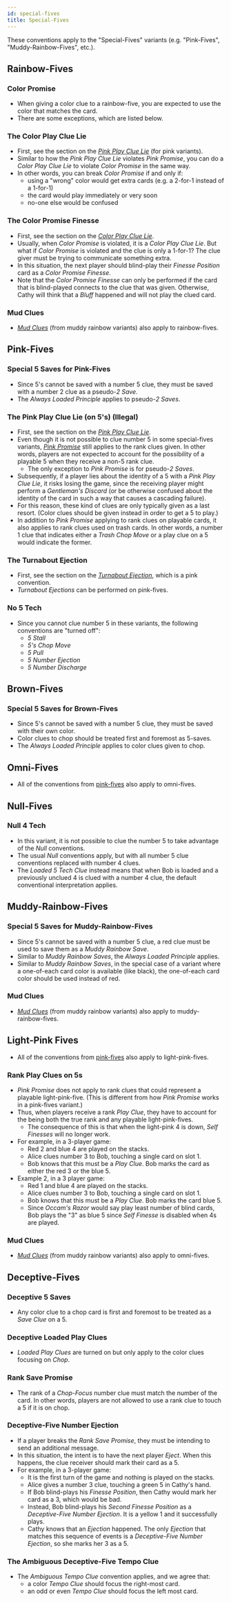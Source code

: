 ```yaml
---
id: special-fives
title: Special-Fives
---
```


These conventions apply to the "Special-Fives" variants (e.g. "Pink-Fives", "Muddy-Rainbow-Fives", etc.).

## Rainbow-Fives

### Color Promise

- When giving a color clue to a rainbow-five, you are expected to use the color that matches the card.
- There are some exceptions, which are listed below.

### The Color Play Clue Lie

- First, see the section on the _[Pink Play Clue Lie](pink.mdx#the-pink-play-clue-lie-ppcl-with-a-mismatched-play-clue-that-touches-other-cards)_ (for pink variants).
- Similar to how the _Pink Play Clue Lie_ violates _Pink Promise_, you can do a _Color Play Clue Lie_ to violate _Color Promise_ in the same way.
- In other words, you can break _Color Promise_ if and only if:
  - using a "wrong" color would get extra cards (e.g. a 2-for-1 instead of a 1-for-1)
  - the card would play immediately or very soon
  - no-one else would be confused

### The Color Promise Finesse

- First, see the section on the _[Color Play Clue Lie](#the-color-play-clue-lie)_.
- Usually, when _Color Promise_ is violated, it is a _Color Play Clue Lie_. But what if _Color Promise_ is violated and the clue is only a 1-for-1? The clue giver must be trying to communicate something extra.
- In this situation, the next player should blind-play their _Finesse Position_ card as a _Color Promise Finesse_.
- Note that the _Color Promise Finesse_ can only be performed if the card that is blind-played connects to the clue that was given. Otherwise, Cathy will think that a _Bluff_ happened and will not play the clued card.

### Mud Clues

- [_Mud Clues_](muddy-rainbow-cocoa-rainbow.mdx#mud-clues) (from muddy rainbow variants) also apply to rainbow-fives.

## Pink-Fives

### Special 5 Saves for Pink-Fives

- Since 5's cannot be saved with a number 5 clue, they must be saved with a number 2 clue as a pseudo-_2 Save_.
- The _Always Loaded Principle_ applies to pseudo-_2 Saves_.

### The Pink Play Clue Lie (on 5's) (Illegal)

- First, see the section on the [_Pink Play Clue Lie_](pink.mdx#the-pink-play-clue-lie-ppcl-with-a-mismatched-play-clue-that-touches-other-cards).
- Even though it is not possible to clue number 5 in some special-fives variants, [_Pink Promise_](pink.mdx#pink-promise) still applies to the rank clues given. In other words, players are not expected to account for the possibility of a playable 5 when they receive a non-5 rank clue.
  - The only exception to _Pink Promise_ is for pseudo-_2 Saves_.
- Subsequently, if a player lies about the identity of a 5 with a _Pink Play Clue Lie_, it risks losing the game, since the receiving player might perform a _Gentleman's Discard_ (or be otherwise confused about the identity of the card in such a way that causes a cascading failure).
- For this reason, these kind of clues are only typically given as a last resort. (Color clues should be given instead in order to get a 5 to play.)
- In addition to _Pink Promise_ applying to rank clues on playable cards, it also applies to rank clues used on trash cards. In other words, a number 1 clue that indicates either a _Trash Chop Move_ or a play clue on a 5 would indicate the former.

### The Turnabout Ejection

- First, see the section on the [_Turnabout Ejection_](pink.mdx#the-turnabout-ejection), which is a pink convention.
- _Turnabout Ejections_ can be performed on pink-fives.

### No 5 Tech

- Since you cannot clue number 5 in these variants, the following conventions are "turned off":
  - _5 Stall_
  - _5's Chop Move_
  - _5 Pull_
  - _5 Number Ejection_
  - _5 Number Discharge_

## Brown-Fives

### Special 5 Saves for Brown-Fives

- Since 5's cannot be saved with a number 5 clue, they must be saved with their own color.
- Color clues to chop should be treated first and foremost as 5-saves.
- The _Always Loaded Principle_ applies to color clues given to chop.

## Omni-Fives

- All of the conventions from [pink-fives](#pink-fives) also apply to omni-fives.

## Null-Fives

### Null 4 Tech

- In this variant, it is not possible to clue the number 5 to take advantage of the _Null_ conventions.
- The usual _Null_ conventions apply, but with all number 5 clue conventions replaced with number 4 clues.
- The _Loaded 5 Tech Clue_ instead means that when Bob is loaded and a previously unclued 4 is clued with a number 4 clue, the default conventional interpretation applies.

## Muddy-Rainbow-Fives

### Special 5 Saves for Muddy-Rainbow-Fives

- Since 5's cannot be saved with a number 5 clue, a red clue must be used to save them as a _Muddy Rainbow Save_.
- Similar to _Muddy Rainbow Saves_, the _Always Loaded Principle_ applies.
- Similar to _Muddy Rainbow Saves_, in the special case of a variant where a one-of-each card color is available (like black), the one-of-each card color should be used instead of red.

### Mud Clues

- [_Mud Clues_](muddy-rainbow-cocoa-rainbow.mdx#mud-clues) (from muddy rainbow variants) also apply to muddy-rainbow-fives.

## Light-Pink Fives

- All of the conventions from [pink-fives](#pink-fives) also apply to light-pink-fives.

### Rank Play Clues on 5s

- _Pink Promise_ does not apply to rank clues that could represent a playable light-pink-five. (This is different from how _Pink Promise_ works in a pink-fives variant.)
- Thus, when players receive a rank _Play Clue_, they have to account for the being both the true rank and any playable light-pink-fives.
  - The consequence of this is that when the light-pink 4 is down, _Self Finesses_ will no longer work.
- For example, in a 3-player game:
  - Red 2 and blue 4 are played on the stacks.
  - Alice clues number 3 to Bob, touching a single card on slot 1.
  - Bob knows that this must be a _Play Clue_. Bob marks the card as either the red 3 or the blue 5.
- Example 2, in a 3 player game:
  - Red 1 and blue 4 are played on the stacks.
  - Alice clues number 3 to Bob, touching a single card on slot 1.
  - Bob knows that this must be a _Play Clue_. Bob marks the card blue 5.
  - Since _Occam's Razor_ would say play least number of blind cards, Bob plays the "3" as blue 5 since _Self Finesse_ is disabled when 4s are played.

### Mud Clues

- [_Mud Clues_](muddy-rainbow-cocoa-rainbow.mdx#mud-clues) (from muddy rainbow variants) also apply to omni-fives.

## Deceptive-Fives

### Deceptive 5 Saves

- Any color clue to a chop card is first and foremost to be treated as a _Save Clue_ on a 5.

### Deceptive Loaded Play Clues

- _Loaded Play Clues_ are turned on but only apply to the color clues focusing on _Chop_.

### Rank Save Promise

- The rank of a _Chop-Focus_ number clue must match the number of the card. In other words, players are not allowed to use a rank clue to touch a 5 if it is on chop.

### Deceptive-Five Number Ejection

- If a player breaks the _Rank Save Promise_, they must be intending to send an additional message.
- In this situation, the intent is to have the next player _Eject_. When this happens, the clue receiver should mark their card as a 5.
- For example, in a 3-player game:
  - It is the first turn of the game and nothing is played on the stacks.
  - Alice gives a number 3 clue, touching a green 5 in Cathy's hand.
  - If Bob blind-plays his _Finesse Position_, then Cathy would mark her card as a 3, which would be bad.
  - Instead, Bob blind-plays his _Second Finesse Position_ as a _Deceptive-Five Number Ejection_. It is a yellow 1 and it successfully plays.
  - Cathy knows that an _Ejection_ happened. The only _Ejection_ that matches this sequence of events is a _Deceptive-Five Number Ejection_, so she marks her 3 as a 5.

### The Ambiguous Deceptive-Five Tempo Clue

- The _Ambiguous Tempo Clue_ convention applies, and we agree that:
  - a color _Tempo Clue_ should focus the right-most card.
  - an odd or even _Tempo Clue_ should focus the left most card.
